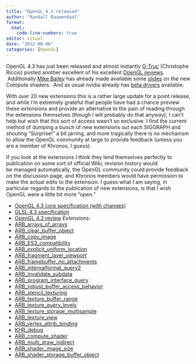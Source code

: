 ```yaml
---
title: "OpenGL 4.3 released"
author: "Randall Rauwendaal"
format: 
  html:
    code-line-numbers: true
editor: visual
date: "2012-08-06"
categories: [OpenGL]
---
```


OpenGL 4.3 has just been released and almost instantly [G-Truc](http://www.g-truc.net/) (Christophe Riccio) posted another excellent of his excellent [OpenGL reviews](http://www.g-truc.net/doc/OpenGL4.3review.pdf).  Additionally [Mike Bailey](http://web.engr.oregonstate.edu/~mjb/WebMjb/mjb.html) has already made available some [slides](http://web.engr.oregonstate.edu/~mjb/sig12/compute.shader.1pp.pdf) on the new Compute shaders.  And as usual nvidia already has [beta drivers](http://www.nvidia.com/content/devzone/opengl-driver-4.3.html) available.

With over 20 new extensions this is a rather large update for a point release, and while I'm extremely grateful that people have had a chance preview these extensions and provide an alternative to the pain of reading through the extensions themselves (though I will probably do that anyway), I can't help but wish that this sort of access wasn't so exclusive. I find the current method of dumping a bunch of new extensions out each SIGGRAPH and shouting "Surprise!" a bit jarring, and more tragically there is no mechanism to allow the OpenGL community at large to provide feedback (unless you are a member of Khronos, I guess).

If you look at the extensions I think they lend themselves perfectly to publication on some sort of official Wiki, revision history would be managed automatically, the OpenGL community could provide feedback on the discussion page, and Khronos members would have permission to make the actual edits to the extension. I guess what I am saying, in particular regards to the publication of new extensions, is that I wish OpenGL were a little bit more "open."

-   [OpenGL 4.3 core specification (with changes)](http://www.opengl.org/registry/doc/glspec43.core.20120806.withchanges.pdf)
-   [GLSL 4.3 specification](http://www.opengl.org/registry/doc/GLSLangSpec.4.30.6.pdf)
-   [OpenGL 4.3 review](http://www.g-truc.net/doc/OpenGL4.3review.pdf) *Extensions:*
-   [ARB_arrays_of_arrays](http://us.download.nvidia.com/opengl/specs/GL_ARB_arrays_of_arrays.txt)
-   [ARB_clear_buffer_object](http://us.download.nvidia.com/opengl/specs/GL_ARB_clear_buffer_object.txt)
-   [ARB_copy_image](http://us.download.nvidia.com/opengl/specs/GL_ARB_copy_image.txt)
-   [ARB_ES3_compatibility](http://us.download.nvidia.com/opengl/specs/GL_ARB_ES3_compatibility.txt)
-   [ARB_explicit_uniform_location](http://us.download.nvidia.com/opengl/specs/GL_ARB_explicit_uniform_location.txt)
-   [ARB_fragment_layer_viewport](http://us.download.nvidia.com/opengl/specs/GL_ARB_fragment_layer_viewport.txt)
-   [ARB_framebuffer_no_attachments](http://us.download.nvidia.com/opengl/specs/GL_ARB_framebuffer_no_attachments.txt)
-   [ARB_internalformat_query2](http://us.download.nvidia.com/opengl/specs/GL_ARB_internalformat_query2.txt)
-   [ARB_invalidate_subdata](http://us.download.nvidia.com/opengl/specs/GL_ARB_invalidate_subdata.txt)
-   [ARB_program_interface_query](http://us.download.nvidia.com/opengl/specs/GL_ARB_program_interface_query.txt)
-   [ARB_robust_buffer_access_behavior](http://us.download.nvidia.com/opengl/specs/GL_ARB_robust_buffer_access_behavior.txt)
-   [ARB_stencil_texturing](http://us.download.nvidia.com/opengl/specs/GL_ARB_stencil_texturing.txt)
-   [ARB_texture_buffer_range](http://us.download.nvidia.com/opengl/specs/GL_ARB_texture_buffer_range.txt)
-   [ARB_texture_query_levels](http://us.download.nvidia.com/opengl/specs/GL_ARB_texture_query_levels.txt)
-   [ARB_texture_storage_multisample](http://us.download.nvidia.com/opengl/specs/GL_ARB_texture_storage_multisample.txt)
-   [ARB_texture_view](http://us.download.nvidia.com/opengl/specs/GL_ARB_texture_view.txt)
-   [ARB_vertex_attrib_binding](http://us.download.nvidia.com/opengl/specs/GL_ARB_vertex_attrib_binding.txt)
-   [KHR_debug](http://us.download.nvidia.com/opengl/specs/GL_KHR_debug.txt)
-   [ARB_compute_shader](http://us.download.nvidia.com/opengl/specs/GL_ARB_compute_shader.txt)
-   [ARB_multi_draw_indirect](http://us.download.nvidia.com/opengl/specs/GL_ARB_multi_draw_indirect.txt)
-   [ARB_shader_image_size](http://us.download.nvidia.com/opengl/specs/GL_ARB_shader_image_size.txt)
-   [ARB_shader_storage_buffer_object](http://us.download.nvidia.com/opengl/specs/GL_ARB_shader_storage_buffer_object.txt)
